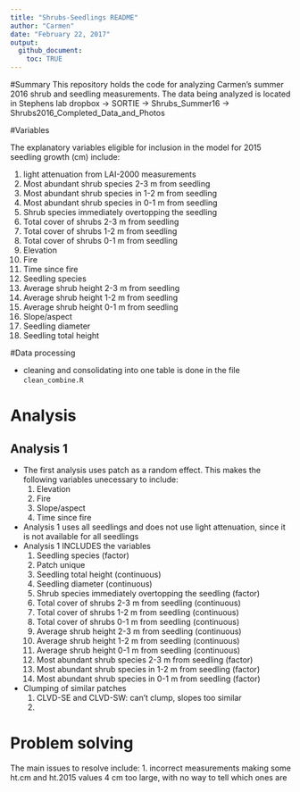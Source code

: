 ```yaml
---
title: "Shrubs-Seedlings README"
author: "Carmen"
date: "February 22, 2017"
output: 
  github_document:
    toc: TRUE
---
```

#Summary
This repository holds the code for analyzing Carmen's summer 2016 shrub and seedling measurements. The data being analyzed is located in Stephens lab dropbox -> SORTIE -> Shrubs_Summer16 -> Shrubs2016_Completed_Data_and_Photos

#Variables

The explanatory variables eligible for inclusion in the model for 2015 seedling growth (cm) include:

1. light attenuation from LAI-2000 measurements
2. Most abundant shrub species 2-3 m from seedling
3. Most abundant shrub species in 1-2 m from seedling
4. Most abundant shrub species in 0-1 m from seedling
5. Shrub species immediately overtopping the seedling
6. Total cover of shrubs 2-3 m from seedling
7. Total cover of shrubs 1-2 m from seedling
8. Total cover of shrubs 0-1 m from seedling
9. Elevation
10. Fire
11. Time since fire
12. Seedling species
13. Average shrub height 2-3 m from seedling
14. Average shrub height 1-2 m from seedling
15. Average shrub height 0-1 m from seedling
16. Slope/aspect
17. Seedling diameter
18. Seedling total height

#Data processing 

- cleaning and consolidating into one table is done in the file `clean_combine.R`

# Analysis

## Analysis 1
- The first analysis uses patch as a random effect. This makes the following variables unecessary to include:
    1. Elevation
    2. Fire
    3. Slope/aspect
    4. Time since fire
- Analysis 1 uses all seedlings and does not use light attenuation, since it is not available for all seedlings
- Analysis 1 INCLUDES the variables
    1. Seedling species (factor)
    2. Patch unique
    18. Seedling total height (continuous)
    17. Seedling diameter (continuous)
    5. Shrub species immediately overtopping the seedling (factor)
    6. Total cover of shrubs 2-3 m from seedling (continuous)
    7. Total cover of shrubs 1-2 m from seedling (continuous)
    8. Total cover of shrubs 0-1 m from seedling (continuous)
    13. Average shrub height 2-3 m from seedling (continuous)
    14. Average shrub height 1-2 m from seedling (continuous)
    15. Average shrub height 0-1 m from seedling (continuous)
    2. Most abundant shrub species 2-3 m from seedling (factor)
    3. Most abundant shrub species in 1-2 m from seedling (factor)
    4. Most abundant shrub species in 0-1 m from seedling (factor)
- Clumping of similar patches 
    1. CLVD-SE and CLVD-SW: can't clump, slopes too similar
    2. 

# Problem solving

The main issues to resolve include:
1. incorrect measurements making some ht.cm and ht.2015 values 4 cm too large, with no way to tell which ones are


